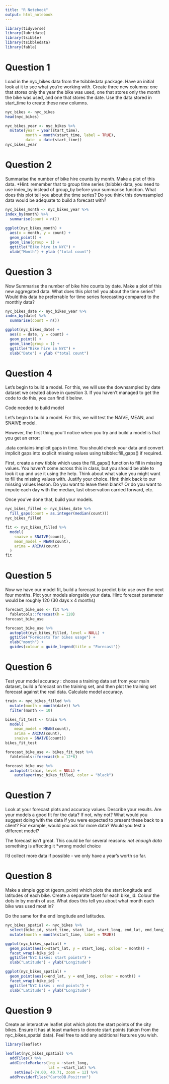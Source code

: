 ```yaml
---
title: "R Notebook"
output: html_notebook
---
```


```r
library(tidyverse)
library(lubridate)
library(tsibble)
library(tsibbledata)
library(fable)
```

# Question 1
Load in the nyc_bikes data from the tsibbledata package. Have an initial look at it to see what you’re working with. Create three new columns: one that stores only the year the bike was used, one that stores only the month the bike was used, and one that stores the date. Use the data stored in start_time to create these new columns.
```r
nyc_bikes <- nyc_bikes
head(nyc_bikes)
```

```r
nyc_bikes_year <- nyc_bikes %>% 
  mutate(year = year(start_time),
         month = month(start_time, label = TRUE),
         date  = date(start_time))
nyc_bikes_year
```

# Question 2
Summarise the number of bike hire counts by month. Make a plot of this data. *Hint: remember that to group time series (tsibble) data, you need to use index_by instead of group_by before your summarise function. What does this plot tell you about the time series? Do you think this downsampled data would be adequate to build a forecast with?

```r
nyc_bikes_month <- nyc_bikes_year %>%
index_by(month) %>%
  summarise(count = n())
  
ggplot(nyc_bikes_month) +
  aes(x = month, y = count) +
  geom_point() + 
  geom_line(group = 1) +              
  ggtitle("Bike hire in NYC") + 
  xlab("Month") + ylab ("total count")
```
# Question 3
Now Summarise the number of bike hire counts by date. Make a plot of this new aggregated data. What does this plot tell you about the time series? Would this data be preferrable for time series forecasting compared to the monthly data?

```r
nyc_bikes_date <- nyc_bikes_year %>%
index_by(date) %>%
  summarise(count = n())

ggplot(nyc_bikes_date) +
  aes(x = date, y = count) +
  geom_point() + 
  geom_line(group = 1) +              
  ggtitle("Bike hire in NYC") + 
  xlab("Date") + ylab ("total count")
```

# Question 4
Let’s begin to build a model. For this, we will use the downsampled by date dataset we created above in question 3. If you haven’t managed to get the code to do this, you can find it below.


Code needed to build model


Let’s begin to build a model. For this, we will test the NAIVE, MEAN, and SNAIVE model.

However, the first thing you’ll notice when you try and build a model is that you get an error:

.data contains implicit gaps in time. You should check your data and convert implicit gaps into explicit missing values using tsibble::fill_gaps() if required.

First, create a new tibble which uses the fill_gaps() function to fill in missing values. You haven’t come across this in class, but you should be able to look it up and use it using the help. Think about what value you might want to fill the missing values with. Justify your choice.
Hint: think back to our missing values lesson. Do you want to leave them blank? Or do you want to impute each day with the median, last observation carried forward, etc.

Once you’ve done that, build your models.

```r
nyc_bikes_filled <- nyc_bikes_date %>%
  fill_gaps(count = as.integer(median(count)))
nyc_bikes_filled
```

```r
fit <- nyc_bikes_filled %>%
  model(
    snaive = SNAIVE(count),
    mean_model = MEAN(count),
    arima = ARIMA(count)
  )
fit
```

# Question 5
Now we have our model fit, build a forecast to predict bike use over the next four months. Plot your models alongside your data.
Hint: forecast parameter would be roughly 120 (30 days x 4 months)

```r
forecast_bike_use <- fit %>%
  fabletools::forecast(h = 120)
forecast_bike_use
```

```r
forecast_bike_use %>%
  autoplot(nyc_bikes_filled, level = NULL) +
  ggtitle("Forecasts for bikes usage") +
  xlab("month") +
  guides(colour = guide_legend(title = "Forecast"))
```
# Question 6
Test your model accuracy : choose a training data set from your main dataset, build a forecast on the training set, and then plot the training set forecast against the real data. Calculate model accuracy.

```r
train <- nyc_bikes_filled %>%
  mutate(month = month(date)) %>%
  filter(month <= 10) 
```

```r
bikes_fit_test <- train %>%
  model(
    mean_model = MEAN(count),
    arima = ARIMA(count),
    snaive = SNAIVE(count))
bikes_fit_test
```

```r
forecast_bike_use <- bikes_fit_test %>%
  fabletools::forecast(h = 12*6)
```

```r
forecast_bike_use %>%
  autoplot(train, level = NULL) +
    autolayer(nyc_bikes_filled, color = "black")
```

# Question 7
Look at your forecast plots and accuracy values. Describe your results. Are your models a good fit for the data? If not, why not? What would you suggest doing with the data if you were expected to present these back to a client? For example, would you ask for more data? Would you test a different model?

  The forecast isn’t great. This could be for several reasons:
  *not enough data
  *something is affecting it
  *wrong model choice

I’d collect more data if possible - we only have a year’s worth so far.

# Question 8
Make a simple ggplot (geom_point) which plots the start longitude and latitudes of each bike. Create a separate facet for each bike_id. Colour the dots in by month of use. What does this tell you about what month each bike was used most in?

Do the same for the end longitude and latitudes.

```r
nyc_bikes_spatial <- nyc_bikes %>%
  select(bike_id, start_time, start_lat, start_long, end_lat, end_long) %>%
  mutate(month = month(start_time, label = TRUE))

```

```r
ggplot(nyc_bikes_spatial) + 
  geom_point(aes(x=start_lat, y = start_long, colour = month)) +
  facet_wrap(~bike_id) +
  ggtitle("NYC bikes: start points") +
  xlab("Latitude") + ylab("Longitude")
```

```r
ggplot(nyc_bikes_spatial) + 
  geom_point(aes(x=end_lat, y = end_long, colour = month)) +
  facet_wrap(~bike_id) +
  ggtitle("NYC bikes : end points") +
  xlab("Latitude") + ylab("Longitude")
```

# Question 9
Create an interactive leaflet plot which plots the start points of the city bikes. Ensure it has at least markers to denote start points (taken from the nyc_bikes_spatial data). Feel free to add any additional features you wish.

```r
library(leaflet)

leaflet(nyc_bikes_spatial) %>%
  addTiles() %>%
  addCircleMarkers(lng = ~start_long,
                   lat = ~start_lat) %>%
    setView(-74.00, 40.71, zoom = 12) %>%
  addProviderTiles("CartoDB.Positron")
```





